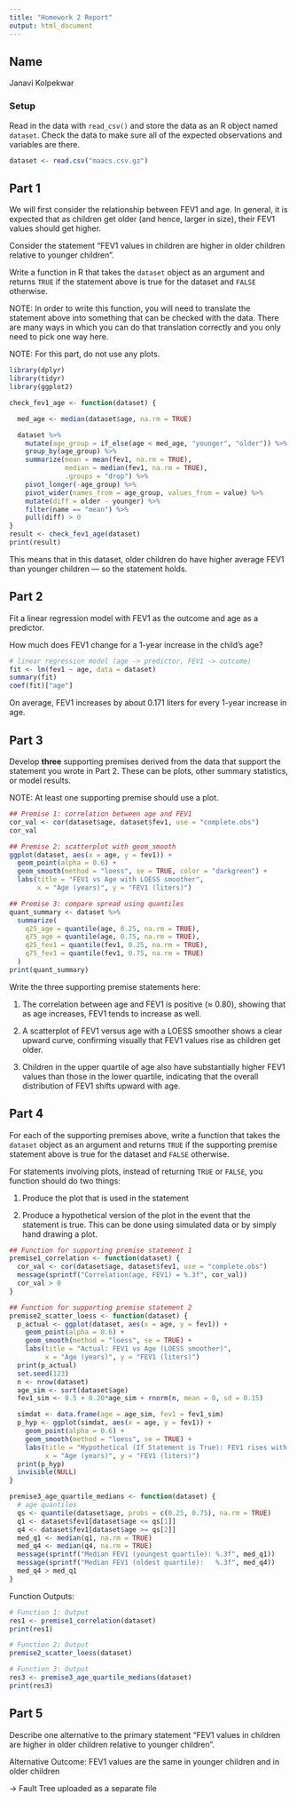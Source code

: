 ```yaml
---
title: "Homework 2 Report"
output: html_document
---
```


## Name

Janavi Kolpekwar

### Setup

Read in the data with `read_csv()` and store the data as an R object named `dataset`. Check the data to make sure all of the expected observations and variables are there.


```r
dataset <- read.csv("maacs.csv.gz")
```

## Part 1

We will first consider the relationship between FEV1 and age. In general, it is expected that as children get older (and hence, larger in size), their FEV1 values should get higher. 

Consider the statement "FEV1 values in children are higher in older children relative to younger children". 

Write a function in R that takes the `dataset` object as an argument and returns `TRUE` if the statement above is true for the dataset and `FALSE` otherwise. 

NOTE: In order to write this function, you will need to translate the statement above into something that can be checked with the data. There are many ways in which you can do that translation correctly and you only need to pick one way here. 

NOTE: For this part, do not use any plots.

```r
library(dplyr)
library(tidyr)
library(ggplot2)

```

```r
check_fev1_age <- function(dataset) {

  med_age <- median(dataset$age, na.rm = TRUE)

  dataset %>%
    mutate(age_group = if_else(age < med_age, "younger", "older")) %>%
    group_by(age_group) %>%
    summarize(mean = mean(fev1, na.rm = TRUE),
              median = median(fev1, na.rm = TRUE),
              .groups = "drop") %>%
    pivot_longer(-age_group) %>%
    pivot_wider(names_from = age_group, values_from = value) %>%
    mutate(diff = older - younger) %>%
    filter(name == "mean") %>%
    pull(diff) > 0
}
result <- check_fev1_age(dataset)
print(result)

```
This means that in this dataset, older children do have higher average FEV1 than younger children — so the statement holds.


## Part 2

Fit a linear regression model with FEV1 as the outcome and age as a predictor.

How much does FEV1 change for a 1-year increase in the child's age? 

```r
# linear regression model (age -> predictor, FEV1 -> outcome)
fit <- lm(fev1 ~ age, data = dataset)
summary(fit)
coef(fit)["age"]
```
On average, FEV1 increases by about 0.171 liters for every 1-year increase in age.

## Part 3

Develop **three** supporting premises derived from the data that support the statement you wrote in Part 2. These can be plots, other summary statistics, or model results.

NOTE: At least one supporting premise should use a plot.

```r
## Premise 1: correlation between age and FEV1
cor_val <- cor(dataset$age, dataset$fev1, use = "complete.obs")
cor_val

## Premise 2: scatterplot with geom_smooth
ggplot(dataset, aes(x = age, y = fev1)) +
  geom_point(alpha = 0.6) +
  geom_smooth(method = "loess", se = TRUE, color = "darkgreen") +
  labs(title = "FEV1 vs Age with LOESS smoother",
       x = "Age (years)", y = "FEV1 (liters)")

## Premise 3: compare spread using quantiles
quant_summary <- dataset %>%
  summarize(
    q25_age = quantile(age, 0.25, na.rm = TRUE),
    q75_age = quantile(age, 0.75, na.rm = TRUE),
    q25_fev1 = quantile(fev1, 0.25, na.rm = TRUE),
    q75_fev1 = quantile(fev1, 0.75, na.rm = TRUE)
  )
print(quant_summary)

```


Write the three supporting premise statements here:

1. The correlation between age and FEV1 is positive (≈ 0.80), showing that as age increases, FEV1 tends to increase as well.

2. A scatterplot of FEV1 versus age with a LOESS smoother shows a clear upward curve, confirming visually that FEV1 values rise as children get older.

3. Children in the upper quartile of age also have substantially higher FEV1 values than those in the lower quartile, indicating that the overall distribution of FEV1 shifts upward with age.


## Part 4

For each of the supporting premises above, write a function that takes the `dataset` object as an argument and returns `TRUE` if the supporting premise statement above is true for the dataset and `FALSE` otherwise. 

For statements involving plots, instead of returning `TRUE` or `FALSE`, you function should do two things:

1. Produce the plot that is used in the statement

2. Produce a hypothetical version of the plot in the event that the statement is true. This can be done using simulated data or by simply hand drawing a plot.


```r
## Function for supporting premise statement 1
premise1_correlation <- function(dataset) {
  cor_val <- cor(dataset$age, dataset$fev1, use = "complete.obs")
  message(sprintf("Correlation(age, FEV1) = %.3f", cor_val))
  cor_val > 0
}
```


```r
## Function for supporting premise statement 2
premise2_scatter_loess <- function(dataset) {
  p_actual <- ggplot(dataset, aes(x = age, y = fev1)) +
    geom_point(alpha = 0.6) +
    geom_smooth(method = "loess", se = TRUE) +
    labs(title = "Actual: FEV1 vs Age (LOESS smoother)",
         x = "Age (years)", y = "FEV1 (liters)")
  print(p_actual)
  set.seed(123)
  n <- nrow(dataset)
  age_sim <- sort(dataset$age)                              
  fev1_sim <- 0.5 + 0.20*age_sim + rnorm(n, mean = 0, sd = 0.15) 

  simdat <- data.frame(age = age_sim, fev1 = fev1_sim)
  p_hyp <- ggplot(simdat, aes(x = age, y = fev1)) +
    geom_point(alpha = 0.6) +
    geom_smooth(method = "loess", se = TRUE) +
    labs(title = "Hypothetical (If Statement is True): FEV1 rises with Age",
         x = "Age (years)", y = "FEV1 (liters)")
  print(p_hyp)
  invisible(NULL)
}

```


```r
premise3_age_quartile_medians <- function(dataset) {
  # age quantiles
  qs <- quantile(dataset$age, probs = c(0.25, 0.75), na.rm = TRUE)
  q1 <- dataset$fev1[dataset$age <= qs[1]]
  q4 <- dataset$fev1[dataset$age >= qs[2]]
  med_q1 <- median(q1, na.rm = TRUE)
  med_q4 <- median(q4, na.rm = TRUE)
  message(sprintf("Median FEV1 (youngest quartile): %.3f", med_q1))
  message(sprintf("Median FEV1 (oldest quartile):   %.3f", med_q4))
  med_q4 > med_q1
}

```


Function Outputs:

```r
# Function 1: Output
res1 <- premise1_correlation(dataset)
print(res1)
```

```r
# Function 2: Output
premise2_scatter_loess(dataset)
```

```r
# Function 3: Output
res3 <- premise3_age_quartile_medians(dataset)
print(res3)
```


## Part 5

Describe one alternative to the primary statement "FEV1 values in children are higher in older children relative to younger children". 

Alternative Outcome: 
FEV1 values are the same in younger children and in older children 

-> Fault Tree uploaded as a separate file



